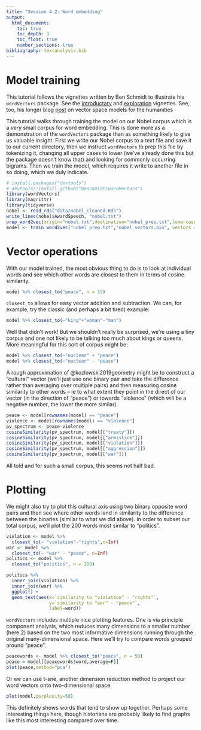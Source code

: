 ```yaml
---
title: "Session 4.2: Word embedding"
output: 
  html_document:
    toc: true
    toc_depth: 3
    toc_float: true
    number_sections: true
bibliography: textanalysis.bib
---
```


# Model training

This tutorial follows the vignettes written by Ben Schmidt to illustrate his ``wordVectors`` package. See the [introductary](https://github.com/bmschmidt/wordVectors/blob/master/vignettes/introduction.Rmd) and [exploration](https://github.com/bmschmidt/wordVectors/blob/master/vignettes/exploration.Rmd) vignettes. See, too, his longer blog [post](http://bookworm.benschmidt.org/posts/2015-10-25-Word-Embeddings.html) on vector space models for the humanities 

This tutorial walks through training the model on our Nobel corpus which is a _very_ small corpus for word embedding. This is done more as a demonstration of the ``wordVectors`` package than as something likely to give us valuable insight. First we write our Nobel corpus to a text file and save it to our current directory, then we instruct ``wordVectors`` to prep this file by tokenizing it, changing all upper cases to lower (we've already done this but the package doesn't know that) and looking for commonly occurring bigrams. Then we train the model, which requires it write to another file in so doing, which we duly indicate.

```r
# install.packages("devtools")
# devtools::install_github("bmschmidt/wordVectors")
library(wordVectors)
library(magrittr)
library(tidyverse)
nobel <- read_rds("data/nobel_cleaned.Rds")
write_lines(nobel$AwardSpeech, "nobel.txt")
prep_word2vec(origin="nobel.txt",destination="nobel_prep.txt",lowercase=T,bundle_ngrams=2)
model <- train_word2vec("nobel_prep.txt","nobel_vectors.bin", vectors = 200, threads = 4 , window = 10, iter = 5, negative_samples = 10, force = TRUE)
```

# Vector operations

With our model trained, the most obvious thing to do is to look at individual words and see which other words are closest to them in terms of cosine similarity.

```r
model %>% closest_to("peace", n = 15)
```

``closest_to`` allows for easy vector addition and subtraction. We can, for example, try the classic (and perhaps a bit tired) example:

```r
model %>% closest_to(~"king"+"woman"-"man")
```

Well that didn't work! But we shouldn't really be surprised, we're using a tiny corpus and one not likely to be talking too much about kings or queens. More meaningful for this sort of corpus might be:

```r

model %>% closest_to(~"nuclear" + "peace")
model %>% closest_to(~"nuclear" - "peace")
```

A rough approximation of @kozlowski2019geometry might be to construct a "cultural" vector (we'll just use one binary pair and take the difference rather than averaging over multiple pairs) and then measuring cosine similarity to other words -- ie to what extent they point in the direct of our vector (in the direction of "peace") or towards "violence" (which will be a negative number, the lower the more similar). 

```r
peace <- model[rownames(model) == "peace"]
violence <- model[rownames(model) == "violence"]
pv_spectrum <- peace-violence
cosineSimilarity(pv_spectrum, model[["treaty"]])
cosineSimilarity(pv_spectrum, model[["armistice"]])
cosineSimilarity(pv_spectrum, model[["violation"]])
cosineSimilarity(pv_spectrum, model[["aggression"]])
cosineSimilarity(pv_spectrum, model[["war"]])
```

All told and for such a small corpus, this seems not half bad.

# Plotting

We might also try to plot this cultural axis using two binary opposite word pairs and then see where other words land in similarity to the difference between the binaries (similar to what we did above). In order to subset our total corpus, we'll plot the 200 words most similar to "politics".

```r
violation <- model %>% 
  closest_to(~ "violation"-"rights",n=Inf) 
war <- model %>% 
  closest_to(~ "war" - "peace", n=Inf)
politics <- model %>%
  closest_to("politics", n = 200)

politics %>%
  inner_join(violation) %>%
  inner_join(war) %>%
  ggplot() + 
  geom_text(aes(x=`similarity to "violation" - "rights"`,
                y=`similarity to "war" - "peace"`,
                label=word))
```

``wordVectors`` includes multiple nice plotting features. One is via principle component analysis, which reduces many dimensions to a smaller number (here 2) based on the two most informative dimensions running through the original many-dimensional space. Here we'll try to compare words grouped around "peace". 

```r
peacewords <- model %>% closest_to("peace", n = 50)
peace = model[[peacewords$word,average=F]]
plot(peace,method="pca")
```

Or we can use t-sne, another dimension reduction method to project our word vectors onto two-dimensional space. 

```r
plot(model,perplexity=50)
```

This definitely shows words that tend to show up together. Perhaps some interesting things here, though historians are probably likely to find graphs like this most interesting compared over time.
